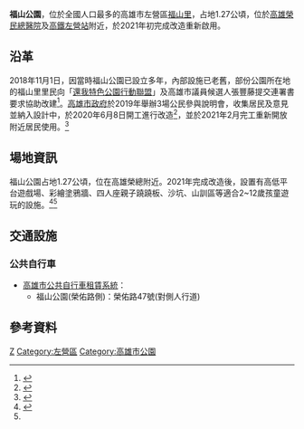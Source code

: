 {{Infobox park
|park=福山公園
|image=
|image size=
|alt=
|caption=
|type=福山公園
|location={{ROC-TW}}<br>[[高雄市|高雄市]][[左營區|左營區]]
|coordinates=
|size=1.27公頃
|opened={{Start date|2021|02|09}}
|operator=高雄市政府工務局養護工程處
|visitors=
|status=
|website=
}}
'''福山公園'''，位於全國人口最多的高雄市左營區[[福山里_(高雄市)|福山里]]，占地1.27公頃，位於[[高雄榮民總醫院|高雄榮民總醫院]]及[[高鐵左營站|高鐵左營站]]附近，於2021年初完成改造重新啟用。

==沿革==
2018年11月1日，因當時福山公園已設立多年，內部設施已老舊，部份公園所在地的福山里里民向「[[還我特色公園行動聯盟|還我特色公園行動聯盟]]」及高雄市議員候選人張豐藤提交連署書要求協助改建<ref>{{cite news |author1=黃旭磊 |title=里民數大增 400人聯署爭取改造福山公園 |url=https://news.ltn.com.tw/news/life/breakingnews/2598736 |accessdate=2021-05-06 |work=自由時報 |date=2018-11-01|archive-url=https://web.archive.org/web/20181102175552/https://news.ltn.com.tw/news/life/breakingnews/2598736 |archive-date=2018-11-02}}</ref>。[[高雄市政府|高雄市政府]]於2019年舉辦3場公民參與說明會，收集居民及意見並納入設計中，於2020年6月8日開工進行改造<ref>{{cite news |title=左營福山公園特色遊戲場　預計明年3月完工 |url=http://www.taiwanhot.net/?p=828886 |accessdate=2021-05-06 |work=台灣好新聞 |date=2020-06-09 |archive-url=https://web.archive.org/web/20201126075314/http://www.taiwanhot.net/?p=828886 |archive-date=2020-11-26}}</ref>，並於2021年2月完工重新開放附近居民使用。<ref>{{Cite web|title=高雄市政府全球資訊網-中文版|url=https://www.kcg.gov.tw/CityNews_Detail1.aspx?n=3A379BB94CA5F12D&sms=E45F85B23802FCDF&ss=724AFCCC9ABD92DB|access-date=2021-05-02|date=2019-05-14|last=高雄市政府|work=高雄市政府}}</ref>

==場地資訊==
福山公園占地1.27公頃，位在高雄榮總附近。2021年完成改造後，設置有高低平台遊戲場、彩繪塗鴉牆、四人座親子蹺蹺板、沙坑、山訓區等適合2~12歲孩童遊玩的設施。<ref>{{cite news |author1=周姈姈 |title=高雄最新特色公園！1.27公頃免費玩到爽　巨大沙坑、攀爬隧道超刺激  原文網址: 高雄最新特色公園！1.27公頃免費玩到爽　巨大沙坑、攀爬隧道超刺激 |url=https://travel.ettoday.net/article/1942642.htm |accessdate=2021-05-06 |work=ETtoday旅遊雲 |date=2021-03-23 |archive-url=https://web.archive.org/web/20210506055405/https://travel.ettoday.net/article/1942642.htm |archive-date=2021-05-06}}</ref><ref name="王昭月"/>

== 交通設施 ==
=== 公共自行車 ===
* [[高雄市公共自行車租賃系統|高雄市公共自行車租賃系統]]：
** 福山公園(榮佑路側)：榮佑路47號(對側人行道)

== 參考資料 ==	
{{Reflist|refs =
<ref name="王昭月">{{Cite news|url=https://udn.com/news/story/7327/5243077/ |title=高雄福山公園-全新改造老少共融樂趣無窮|author=王昭月|language=zh-tw|newspaper=聯合新聞網|date=2021-02-09|accessdate=2021-04-04 |archive-url=https://web.archive.org/web/20210502185356/https://udn.com/news/story/7327/5243077/ |archive-date=2021-05-02}}</ref>
}}


[[Category:高雄市旅遊景點|Z]]
[[Category:左營區|Category:左營區]]
[[Category:高雄市公園|Category:高雄市公園]]